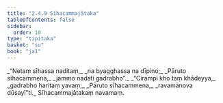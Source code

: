 ```yaml
---
title: "2.4.9 Sīhacammajātaka"
tableOfContents: false
sidebar:
  order: 10
type: "tipitaka"
basket: "su"
book: "ja1"
---
```



<DynamicBreadcrumb />

<Division number="77" book="ja1">

<Paragraph number="462" type="verses" book="ja1">
_“Netaṃ sīhassa naditaṃ,_  
_na byagghassa na dīpino;_  
_Pāruto sīhacammena,_  
_jammo nadati gadrabho”._  

</Paragraph>

</Division>
<Division number="78" book="ja1">

<Paragraph number="463" type="verses" book="ja1">
_“Cirampi kho taṃ khādeyya,_  
_gadrabho haritaṃ yavaṃ;_  
_Pāruto sīhacammena,_  
_ravamānova dūsayī”ti._  


</Paragraph>
</Division>

<Paragraph number="464" type="center" book="ja1">
Sīhacammajātakaṃ navamaṃ.
</Paragraph>